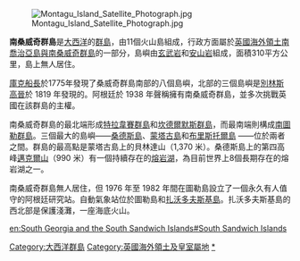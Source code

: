 {{Multiple issues|
{{unreferenced|time=2018-07-07T00:32:45+00:00}}
{{Expand|time=2018-04-05T11:26:18+00:00}}
{{Refimprove|time=2012-12-28T08:18:47+00:00 }}
}}
{{noteTA
|G1=UK Places
|G2=PoliticiansUK
}}
[[Image:Montagu_Island_Satellite_Photograph.jpg|right]]

'''南桑威奇群島'''是[[大西洋|大西洋]]的[[群島|群島]]，由11個火山島組成，行政方面屬於[[英國海外領土|英國海外領土]][[南喬治亞島與南桑威奇群島|南喬治亞島與南桑威奇群島]]的一部分，島嶼由[[玄武岩|玄武岩]]和[[安山岩|安山岩]]組成，面積310平方公里，島上無人居住。

[[庫克船長|庫克船長]]於1775年發現了桑威奇群島南部的八個島嶼，北部的三個島嶼是[[別林斯高晉|別林斯高晉]]於 1819 年發現的。阿根廷於 1938 年聲稱擁有南桑威奇群島，並多次挑戰英國在該群島的主權。

南桑威奇群島的最北端形成[[特拉韋賽群島|特拉韋賽群島]]和[[坎德爾默斯群島|坎德爾默斯群島]]，而最南端則構成[[南圖勒群島|南圖勒群島]]。三個最大的島嶼——[[桑德斯島|桑德斯島]]、[[蒙塔古島|蒙塔古島]]和[[布里斯托爾島|布里斯托爾島]] ——位於兩者之間。群島的最高點是蒙塔古島上的貝林達山（1,370 米）。桑德斯島上的第四高峰[[邁克爾山|邁克爾山]]（990 米）有一個持續存在的[[熔岩湖|熔岩湖]]，為目前世界上8個長期存在的熔岩湖之一。

南桑威奇群島無人居住，但 1976 年至 1982 年間在圖勒島設立了一個永久有人值守的阿根廷研究站。自動氣象站位於圖勒島和[[扎沃多夫斯基島|扎沃多夫斯基島]]。扎沃多夫斯基島的西北部是保護淺灘，一座海底火山。


{{SGSSI-stub}}
{{南喬治亞與南桑威奇群島}}

[[Category:大西洋群島|Category:大西洋群島]]
[[Category:英國海外領土及皇室屬地|Category:英國海外領土及皇室屬地]]

[[en:South_Georgia_and_the_South_Sandwich_Islands#South_Sandwich_Islands|en:South Georgia and the South Sandwich Islands#South Sandwich Islands]]
[[Category:南乔治亚和南桑威奇群岛|*]]